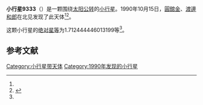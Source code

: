 {{Infobox planet
| bgcolour = #FFFFC0
| name = 9333 Hiraimasa
| symbol = 
| image = 
| caption = 
| discovery = yes
| discovery_ref = 
| discoverer = [[圓舘金|圓舘金]]、[[渡邊和郎|渡邊和郎]]
| discovery_site = [[北见|北见]] 
| discovered = 1990年10月15日
| designations = yes
| mp_name = 
| named_after = 
| alt_names = 1990 TK3/ 1992 EQ1
| mp_category = [[主带小行星|主带小行星]]
| orbit_ref = <ref name="a">[http://ssd.jpl.nasa.gov/sbdb.cgi?sstr=9333 9333 Hiraimasa] {{Wayback|url=http://ssd.jpl.nasa.gov/sbdb.cgi?sstr=9333 |date=20210717065354 }}，小行星數據庫瀏覽器（JPL Small-Body Database Browser）－[[美国国家航空航天局|美国国家航空航天局]]喷气推进实验室</ref>
| epoch = 2456400.5 (2013年4月18日更新)
| aphelion = {{convert|3.033989752515927|AU|km|3|abbr=on|lk=out}}
| perihelion = {{convert|2.128768379593358|AU|km|3|abbr=on}}
| semimajor = {{convert|2.581379066054643|AU|km|3|abbr=on}}
| eccentricity = 0.175336777
| period = 1514.872572 [[日|日]]<br />4.15[[儒略年|儒略年]]
| avg_speed = 
| inclination = 17.11668891284382
| asc_node = 32.44812834383119
| mean_anomaly = 
| arg_peri = 1.712444446013199
| satellites = 
| physical_characteristics = yes
| dimensions = 
| mass = 
| density = 
| surface_grav = 
| escape_velocity = 
| sidereal_day = 
| axial_tilt = 
| pole_ecliptic_lat = 
| pole_ecliptic_lon = 
| albedo = 
| temperatures= 
| temp_name1 = 
| mean_temp_1 = 
| max_temp_1 = 
| temp_name2 = 
| max_temp_2 = 
| spectral_type = 
| abs_magnitude = 1.712444446013199
}}

'''小行星9333'''（{{lang-en|9333 Hiraimasa}}）是一颗围绕[[太阳|太阳]][[公转|公转]]的[[小行星|小行星]]。1990年10月15日，[[圓舘金|圓舘金]]、[[渡邊和郎|渡邊和郎]]在北见发现了此天体<ref name="a" /><ref>{{cite news|title=小行星列表|url=http://cfa-www.harvard.edu/iau/lists/NumberedMPs.txt|accessdate=2013-07-08|newspaper=哈佛大学|archive-date=2008-05-17|archive-url=https://web.archive.org/web/20080517010638/http://cfa-www.harvard.edu/iau/lists/NumberedMPs.txt|dead-url=no}}</ref>。

这颗小行星的[[绝对星等|绝对星等]]为1.712444446013199等<ref name="a" />。

==参考文献==
{{reflist}}
{{Minor Planet Number|[[小行星9332|小行星9332]]|[[小行星9334|小行星9334]]}}

{{小天体}}

[[Category:小行星带天体|Category:小行星带天体]]
[[Category:1990年发现的小行星|Category:1990年发现的小行星]]


{{asteroid-stub}}